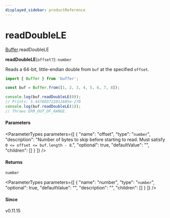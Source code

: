 ```yaml
---
displayed_sidebar: productReference
---
```



# readDoubleLE

[Buffer](../../interfaces/Buffer.mdx).readDoubleLE

**readDoubleLE**(`offset?`): `number`

Reads a 64-bit, little-endian double from `buf` at the specified `offset`.

```js
import { Buffer } from 'buffer';

const buf = Buffer.from([1, 2, 3, 4, 5, 6, 7, 8]);

console.log(buf.readDoubleLE(0));
// Prints: 5.447603722011605e-270
console.log(buf.readDoubleLE(1));
// Throws ERR_OUT_OF_RANGE.
```

#### Parameters

<ParameterTypes parameters={[
  {
    "name": "offset",
    "type": "`number`",
    "description": "Number of bytes to skip before starting to read. Must satisfy `0 <= offset <= buf.length - 8`.",
    "optional": true,
    "defaultValue": "",
    "children": []
  }
]} />

#### Returns

`number`

<ParameterTypes parameters={[
  {
    "name": "number",
    "type": "`number`",
    "optional": true,
    "defaultValue": "",
    "description": "",
    "children": []
  }
]} />

#### Since

v0.11.15
